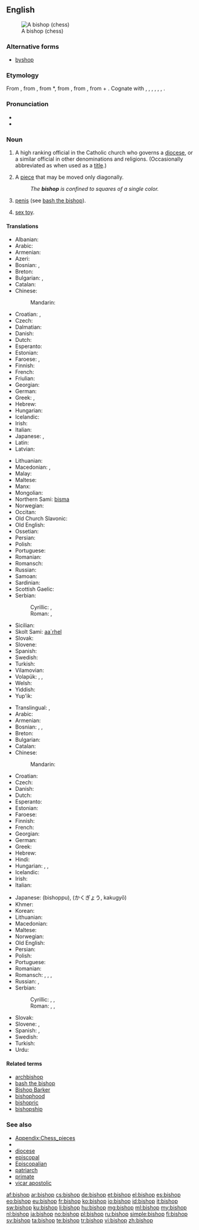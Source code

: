 {{wikipedia|Bishop}}
==English==
[[File:Chess bishop 0970.jpg|thumb|A {{pedlink|Staunton|w=Staunton chess set}} bishop (chess)]]

===Alternative forms===
* [[byshop]] {{qualifier|obsolete}}

===Etymology===
From {{etyl|enm}} {{term|bishop|lang=enm}}, from {{etyl|ang}} {{term|biscop||bishop|lang=ang}}, from {{etyl|VL.}} *{{term||biscopus|lang=la}}, from {{etyl|la}} {{term|episcopus||overseer, supervisor|lang=la}}, from {{etyl|grc}} {{term|ἐπίσκοπος||overseer|tr=episkopos|sc=polytonic}}, from {{term|ἐπί||over|tr=epi|sc=polytonic}} + {{term|σκοπέω||I examine|tr=skopeō|sc=polytonic}}. Cognate with {{etyl|fy|-}} {{term|biskop||bishop|lang=fy}}, {{etyl|nl|-}} {{term|bisschop||bishop|lang=nl}}, {{etyl|de|-}} {{term|Bischof||bishop|lang=de}}, {{etyl|sv|-}} {{term|biskop||bishop|lang=sv}}, {{etyl|no|-}} {{term|biskop||bishop|lang=no}}, {{etyl|is|-}} {{term|biskup||bishop|lang=is}}, {{etyl|got|-}} {{term|||tr=aipiskaupus|bishop|lang=got}}.

===Pronunciation===
* {{IPA|/ˈbɪʃəp/}}
* {{audio|En-us-bishop.ogg|Audio (US)}}

===Noun===
{{en-noun}}

# A high ranking official in the Catholic church who governs a [[diocese]], or a similar official in other denominations and religions. (Occasionally abbreviated as {{term|Bp.|lang=en}} when used as a [[title]].)
# {{chess}} A [[piece]] that may be moved only diagonally.
#: ''The '''bishop''' is confined to squares of a single color.''
# {{slang}} [[penis]] (see [[bash the bishop]]).
# {{slang}} [[sex toy]].

====Translations====
{{trans-top|church official}}
* Albanian: {{t|sq|peshkop|xs=Albanian}}
* Arabic: {{t|ar|أسقف|tr='úsquf}}
* Armenian: {{t-|hy|եպիսկոպոս|tr=episkopos}}
* Azeri: {{t|az|yepiskop|xs=Azeri}}
* Bosnian: {{t-|bs|episkop|m}}, {{t-|bs|biskup|m}}
* Breton: {{t|br|eskob|m}}
* Bulgarian: {{t+|bg|епископ|m}}, {{t+|bg|владика|m}}
* Catalan: {{t|ca|bisbe|m}}
* Chinese:
*: Mandarin: {{t|cmn|主教|tr=zhǔjiào|sc=Hani}}
* Croatian: {{t+|hr|biskup|m}}, {{t-|hr|episkop|m}}
* Czech: {{t-|cs|biskup|m}}
* Dalmatian: {{t|dlm|pascu|m}}
* Danish: {{t-|da|biskop|c}}
* Dutch: {{t+|nl|bisschop|m}}
* Esperanto: {{t-|eo|episkopo|xs=Esperanto}}
* Estonian: {{t-|et|piiskop}}
* Faroese: {{t|fo|biskupur|m}}, {{t|fo|bispur|m}}
* Finnish: {{t+|fi|piispa}}
* French: {{t+|fr|évêque|m}}
* Friulian: {{t|fur|vescul|m}}
* Georgian: {{t-|ka|ეპისკოპოსი|tr=episkoposi|sc=Geor|xs=Georgian}}
* German: {{t+|de|Bischof|m}}
* Greek: {{t+|el|επίσκοπος|m|tr=epískopos}}, {{t|el|μητροπολίτης|sc=Grek}}
* Hebrew: {{t+|he|בישוף|m|tr=bishof}}
* Hungarian: {{t+|hu|püspök}}
* Icelandic: {{t|is|biskup|m}}
* Irish: {{t|ga|easpag|m|xs=Irish}}
* Italian: {{t+|it|vescovo|m}}
* Japanese: {{t|ja|主教|tr=しゅきょう, shukyō}} {{qualifier|Orthodox and Anglican church}}, {{t-|ja|司教|tr=しきょう, shikyō}} {{qualifier|Catholic church}}
* Latin: {{t-|la|episcopus|m}}
* Latvian: {{t|lv|bīskaps|xs=Latvian}}
{{trans-mid}}
* Lithuanian: {{t|lt|vyskupas|m}}
* Macedonian: {{t-|mk|епископ|m|tr=épiskop}}, {{t-|mk|бискуп|m|tr=bískup}}
* Malay: {{t|ms|biskop}}
* Maltese: {{t|mt|isqof|m}}
* Manx: {{t|gv|aspick|m|xs=Manx}}
* Mongolian: {{t|mn|хүрээний тэргүүн|sc=Cyrl|xs=Mongolian}}
* Northern Sami: [[bisma]]
* Norwegian: {{t+|no|biskop}}
* Occitan: {{t|oc|avesque|m}}
* Old Church Slavonic: {{tø|cu|бискѹпъ|m|tr=biskupŭ|sc=Cyrl|xs=Old Church Slavonic}}
* Old English: {{t-|ang|biscop|m|xs=Old English}}
* Ossetian: {{tø|os|алчер|tr=alčer|sc=Cyrl|xs=Ossetian}}
* Persian: {{t|fa|اسقف|tr=osghof|xs=Persian}}
* Polish: {{t+|pl|biskup|m}}
* Portuguese: {{t+|pt|bispo|m}}
* Romanian: {{t|ro|episcop|m}}
* Romansch: {{t|rm|uvestg|m}}
* Russian: {{t+|ru|епископ|m|tr=jepískop}}
* Samoan: {{t|sm|'epikopō}}
* Sardinian: {{t|sc|obíscu|m}}
* Scottish Gaelic: {{t-|gd|easbaig|m|xs=Scottish Gaelic}}
* Serbian:
*: Cyrillic: {{t|sr|епископ|m}}, {{t|sr|бискуп|m}}
*: Roman: {{t|sr|episkop|m}}, {{t|sr|biskup|m}}
* Sicilian: {{t|scn|vìscuvu|m}}
* Skolt Sami: [[aa´rhel]]
* Slovak: {{t-|sk|biskup|m}}
* Slovene: {{t+|sl|škof|m}}
* Spanish: {{t-|es|obispo|m}}
* Swedish: {{t+|sv|biskop|c}}
* Turkish: {{t+|tr|piskopos}}
* Vilamovian: {{tø|wym|bisküp}}
* Volapük: {{qualifier|male or female}} {{t+|vo|bijop}}, {{qualifier|male}} {{t|vo|hibijop}}, {{qualifier|female}} {{t|vo|jibijop}}
* Welsh: {{t|cy|esgob|m|xs=Welsh}}
* Yiddish: {{t|yi|ביסקופּ|m|tr=biskup|xs=Yiddish}}
* Yup'ik: {{tø|esu|allgiliyaq}}
{{trans-bottom}}

{{trans-top|chess piece}}
* Translingual: {{tø|mul|♗}}, {{tø|mul|♝}}
* Arabic: {{t-|ar|فيل|m|tr=fiil}}
* Armenian: {{t+|hy|փիղ|tr=p'iġ}}
* Bosnian: {{t-|bs|lovac|m}}, {{t-|bs|trkač|m}}, {{t-|bs|laufer|m}}
* Breton: {{t|br|furlukin|m}}
* Bulgarian: {{t-|bg|офицер|m}}
* Catalan: {{t|ca|alfil|m}}
* Chinese:
*: Mandarin: {{t-|cmn|象|tr=xiàng|sc=Hani}}
* Croatian: {{t-|hr|lovac|m}}
* Czech: {{t-|cs|střelec|m}}
* Danish: {{t+|da|løber|c}}
* Dutch: {{t+|nl|loper|m}}
* Esperanto: {{t+|eo|kuriero|xs=Esperanto}}
* Estonian: {{t-|et|oda}}
* Faroese: {{t|fo|bispur|m}}
* Finnish: {{t+|fi|lähetti}}
* French: {{t+|fr|fou|m}}
* Georgian: {{t|ka|კუ|tr=ku|sc=Geor}}
* German: {{t+|de|Läufer|m}}
* Greek: {{t+|el|αξιωματικός|m|tr=axiomatikós}}
* Hebrew: {{t+|he|רץ|f|tr=ratz}}
* Hindi: {{t+|hi|ऊँट|m|tr=ū.nt'|xs=Hindi}}
* Hungarian: {{t|hu|futó}}, {{t|hu|futár}}, {{t|hu|bolond}}
* Icelandic: {{t|is|biskup|m}}
* Irish: {{t|ga|easpag|m}}
* Italian: {{t+|it|alfiere|m}}
{{trans-mid}}
* Japanese: {{t-|ja|ビショップ}} (bishoppu), {{t-|ja|角行}} (かくぎょう, kakugyō)
* Khmer: {{t|km|​គោល|tr=koul|sc=Khmr}}
* Korean: {{t|ko|비숍|tr=bisyop|sc=Hang}}
* Lithuanian: {{t-|lt|rikis|m|xs=Lithuanian}}
* Macedonian: {{t|mk|ловец|m|tr=lóvec}}
* Maltese: {{t|mt|isqof|m}}
* Norwegian: {{t|no|løper|m}}
* Old English: {{t-|ang|biscop|m|xs=Old English}}
* Persian: {{t+|fa|فیل|tr=fil|xs=Persian}}
* Polish: {{t+|pl|goniec|m}}
* Portuguese: {{t+|pt|bispo|m}}
* Romanian: {{t+|ro|nebun|m}}
* Romansch: {{qualifier|Rumantsch Grischun, Sursilvan}} {{t|rm|currider|m}}, {{qualifier|Sutsilvan}} {{t|rm|curider|m}}, {{qualifier|Surmiran}} {{t|rm|currier|m}}, {{qualifier|Puter, Vallader}} {{t|rm|curridur|m}}
* Russian: {{t+|ru|слон|m|tr=slon}}, {{t+|ru|офицер|m|tr=oficér}} {{qualifier|informal}}
* Serbian:
*: Cyrillic: {{t|sr|ловац|m}}, {{t|sr|тркач|m}}, {{t|sr|лауфер|m}}
*: Roman: {{t|sr|lovac|m}}, {{t|sr|trkač|m}}, {{t|sr|laufer|m}}
* Slovak: {{t-|sk|strelec|m}}
* Slovene: {{t-|sl|tekač|m}}, {{t+|sl|lovec|m}}
* Spanish: {{t+|es|alfil|m}}, {{t-|es|arfil|m}}
* Swedish: {{t+|sv|löpare|c}}
* Turkish: {{t+|tr|fil}}
* Urdu: {{t-|ur|اونٹ|m|tr=ū.nt'|xs=Urdu}}
{{trans-bottom}}

====Related terms====
* [[archbishop]]
* [[bash the bishop]]
* [[Bishop Barker]]
* [[bishophood]]
* [[bishopric]]
* [[bishopship]]

===See also===
* [[Appendix:Chess_pieces]]
* {{list|en|chess pieces}}
* [[diocese]]
* [[episcopal]]
* [[Episcopalian]]
* [[patriarch]]
* [[primate]]
* [[vicar apostolic]]

[[af:bishop]]
[[ar:bishop]]
[[cs:bishop]]
[[de:bishop]]
[[et:bishop]]
[[el:bishop]]
[[es:bishop]]
[[eo:bishop]]
[[eu:bishop]]
[[fr:bishop]]
[[ko:bishop]]
[[io:bishop]]
[[id:bishop]]
[[it:bishop]]
[[sw:bishop]]
[[ku:bishop]]
[[li:bishop]]
[[hu:bishop]]
[[mg:bishop]]
[[ml:bishop]]
[[my:bishop]]
[[nl:bishop]]
[[ja:bishop]]
[[no:bishop]]
[[pl:bishop]]
[[ru:bishop]]
[[simple:bishop]]
[[fi:bishop]]
[[sv:bishop]]
[[ta:bishop]]
[[te:bishop]]
[[tr:bishop]]
[[vi:bishop]]
[[zh:bishop]]